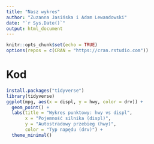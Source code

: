 ```yaml
---
title: "Nasz wykres"
author: "Zuzanna Jasińska i Adam Lewandowski"
date: "`r Sys.Date()`"
output: html_document
---
```


```r
knitr::opts_chunk$set(echo = TRUE)
options(repos = c(CRAN = "https://cran.rstudio.com"))
```

# Kod

```r
install.packages("tidyverse")
library(tidyverse)
ggplot(mpg, aes(x = displ, y = hwy, color = drv)) +
  geom_point() +
  labs(title = "Wykres punktowy: hwy vs displ",
       x = "Pojemność silnika (displ)",
       y = "Autostradowy przebieg (hwy)",
       color = "Typ napędu (drv)") +
  theme_minimal()
```